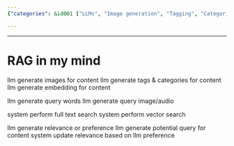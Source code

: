 ```yaml
---
{"categories": &id001 ["LLMs", "Image generation", "Tagging", "Categories", "Embeddings", "Search", "Media Generation"], "category": "Artificial Intelligence", "date": "2023-12-20 18:36:32", "description": "This article explores the application of Large Language Models (LLMs) in generating various elements such as images, tags, categories, and embeddings for content. It also delves into the capabilities of these models to perform full-text and vector searches, generate query words and media, update relevance based on user preferences, and even generate new queries for content.", "tags": *id001, "title": "RAG in my mind"}

---
```


------

# RAG in my mind

llm generate images for content
llm generate tags & categories for content
llm generate embedding for content

llm generate query words
llm generate query image/audio

system perform full text search
system perform vector search

llm generate relevance or preference
llm generate potential query for content
system update relevance based on llm preference

